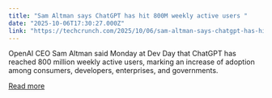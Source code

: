 ```yaml
---
title: "Sam Altman says ChatGPT has hit 800M weekly active users "
date: "2025-10-06T17:30:27.000Z"
link: "https://techcrunch.com/2025/10/06/sam-altman-says-chatgpt-has-hit-800m-weekly-active-users/"
---
```


OpenAI CEO Sam Altman said Monday at Dev Day that ChatGPT has reached 800 million weekly active users, marking an increase of adoption among consumers, developers, enterprises, and governments.  

[Read more](https://techcrunch.com/2025/10/06/sam-altman-says-chatgpt-has-hit-800m-weekly-active-users/)
